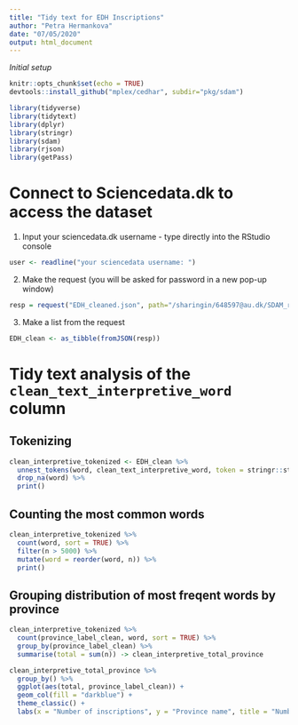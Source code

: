 ```yaml
---
title: "Tidy text for EDH Inscriptions"
author: "Petra Hermankova"
date: "07/05/2020"
output: html_document
---
```



*Initial setup*
```r
knitr::opts_chunk$set(echo = TRUE)
devtools::install_github("mplex/cedhar", subdir="pkg/sdam")

library(tidyverse)
library(tidytext)
library(dplyr)
library(stringr)
library(sdam)
library(rjson)
library(getPass)
```

# Connect to Sciencedata.dk to access the dataset
1. Input your sciencedata.dk username - type directly into the RStudio console
```r
user <- readline("your sciencedata username: ")
```

2. Make the request (you will be asked for password in a new pop-up window)
```r
resp = request("EDH_cleaned.json", path="/sharingin/648597@au.dk/SDAM_root/SDAM_data/EDH/", method="GET", cred=c(user, getPass("your sciencedata password: ")))
```

3. Make a list from the request
```r
EDH_clean <- as_tibble(fromJSON(resp))
```

# Tidy text analysis of the `clean_text_interpretive_word` column

## Tokenizing
```r
clean_interpretive_tokenized <- EDH_clean %>% 
  unnest_tokens(word, clean_text_interpretive_word, token = stringr::str_split, pattern = " ") %>% 
  drop_na(word) %>%
  print()
```

## Counting the most common words

```r
clean_interpretive_tokenized %>% 
  count(word, sort = TRUE) %>% 
  filter(n > 5000) %>% 
  mutate(word = reorder(word, n)) %>% 
  print()
```

## Grouping distribution of most freqent words by province

```r
clean_interpretive_tokenized %>% 
  count(province_label_clean, word, sort = TRUE) %>% 
  group_by(province_label_clean) %>% 
  summarise(total = sum(n)) -> clean_interpretive_total_province
```

```r
clean_interpretive_total_province %>% 
  group_by() %>%
  ggplot(aes(total, province_label_clean)) +
  geom_col(fill = "darkblue") +
  theme_classic() +
  labs(x = "Number of inscriptions", y = "Province name", title = "Number of inscriptions per Roman province", subtitle = "EDH database, n = 80270")
```


